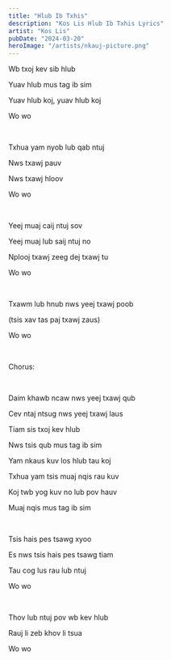 ```yaml
---
title: "Hlub Ib Txhis"
description: "Kos Lis Hlub Ib Txhis Lyrics"
artist: "Kos Lis"
pubDate: "2024-03-20"
heroImage: "/artists/nkauj-picture.png"
---
```


Wb txoj kev sib hlub

Yuav hlub mus tag ib sim

Yuav hlub koj, yuav hlub koj

Wo wo

<br />

Txhua yam nyob lub qab ntuj

Nws txawj pauv

Nws txawj hloov

Wo wo

<br />

Yeej muaj caij ntuj sov

Yeej muaj lub saij ntuj no

Nplooj txawj zeeg dej txawj tu

Wo wo

<br />

Txawm lub hnub nws yeej txawj poob

(tsis xav tas paj txawj zaus)

Wo wo

<br />

Chorus:

<br />

Daim khawb ncaw nws yeej txawj qub

Cev ntaj ntsug nws yeej txawj laus

Tiam sis txoj kev hlub

Nws tsis qub mus tag ib sim

Yam nkaus kuv los hlub tau koj

Txhua yam tsis muaj nqis rau kuv

Koj twb yog kuv no lub pov hauv

Muaj nqis mus tag ib sim

<br />

Tsis hais pes tsawg xyoo

Es nws tsis hais pes tsawg tiam

Tau cog lus rau lub ntuj

Wo wo

<br />

Thov lub ntuj pov wb kev hlub

Rauj li zeb khov li tsua

Wo wo
